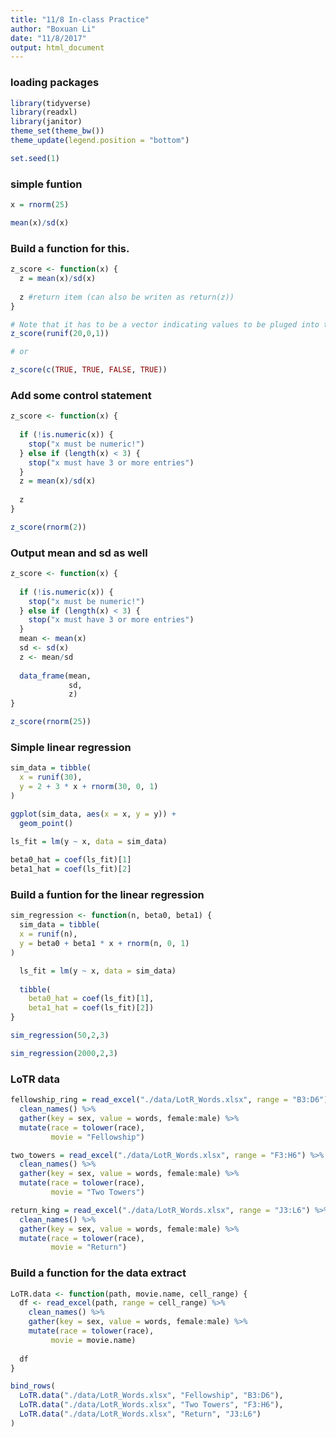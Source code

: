 ```yaml
---
title: "11/8 In-class Practice"
author: "Boxuan Li"
date: "11/8/2017"
output: html_document
---
```

### loading packages
```r
library(tidyverse)
library(readxl)
library(janitor)
theme_set(theme_bw())
theme_update(legend.position = "bottom")

set.seed(1)
```

### simple funtion
```r
x = rnorm(25)

mean(x)/sd(x)
```

### Build a function for this.
```r
z_score <- function(x) {
  z = mean(x)/sd(x)
  
  z #return item (can also be writen as return(z))
}
```

```r
# Note that it has to be a vector indicating values to be pluged into the function.
z_score(runif(20,0,1))

# or

z_score(c(TRUE, TRUE, FALSE, TRUE))
```

### Add some control statement
```r
z_score <- function(x) {
  
  if (!is.numeric(x)) {
    stop("x must be numeric!")
  } else if (length(x) < 3) {
    stop("x must have 3 or more entries")
  }
  z = mean(x)/sd(x)
  
  z
}
```

```r
z_score(rnorm(2))
```

### Output mean and sd as well
```r
z_score <- function(x) {
  
  if (!is.numeric(x)) {
    stop("x must be numeric!")
  } else if (length(x) < 3) {
    stop("x must have 3 or more entries")
  }
  mean <- mean(x)
  sd <- sd(x)
  z <- mean/sd
  
  data_frame(mean,
             sd,
             z)
}
```

```r
z_score(rnorm(25))
```

### Simple linear regression 
```r
sim_data = tibble(
  x = runif(30),
  y = 2 + 3 * x + rnorm(30, 0, 1)
)

ggplot(sim_data, aes(x = x, y = y)) + 
  geom_point()

ls_fit = lm(y ~ x, data = sim_data)
  
beta0_hat = coef(ls_fit)[1]
beta1_hat = coef(ls_fit)[2]
```

### Build a funtion for the linear regression
```r
sim_regression <- function(n, beta0, beta1) {
  sim_data = tibble(
  x = runif(n),
  y = beta0 + beta1 * x + rnorm(n, 0, 1)
)

  ls_fit = lm(y ~ x, data = sim_data)
  
  tibble(
    beta0_hat = coef(ls_fit)[1],
    beta1_hat = coef(ls_fit)[2])
}
```

```r
sim_regression(50,2,3)

sim_regression(2000,2,3)
```


### LoTR data
```r
fellowship_ring = read_excel("./data/LotR_Words.xlsx", range = "B3:D6") %>%
  clean_names() %>%
  gather(key = sex, value = words, female:male) %>%
  mutate(race = tolower(race),
         movie = "Fellowship")

two_towers = read_excel("./data/LotR_Words.xlsx", range = "F3:H6") %>%
  clean_names() %>%
  gather(key = sex, value = words, female:male) %>%
  mutate(race = tolower(race),
         movie = "Two Towers")

return_king = read_excel("./data/LotR_Words.xlsx", range = "J3:L6") %>%
  clean_names() %>%
  gather(key = sex, value = words, female:male) %>%
  mutate(race = tolower(race),
         movie = "Return")
```

### Build a function for the data extract
```r
LoTR.data <- function(path, movie.name, cell_range) {
  df <- read_excel(path, range = cell_range) %>%
    clean_names() %>%
    gather(key = sex, value = words, female:male) %>%
    mutate(race = tolower(race),
         movie = movie.name)
  
  df
}

bind_rows(
  LoTR.data("./data/LotR_Words.xlsx", "Fellowship", "B3:D6"),
  LoTR.data("./data/LotR_Words.xlsx", "Two Towers", "F3:H6"),
  LoTR.data("./data/LotR_Words.xlsx", "Return", "J3:L6")
)
```

